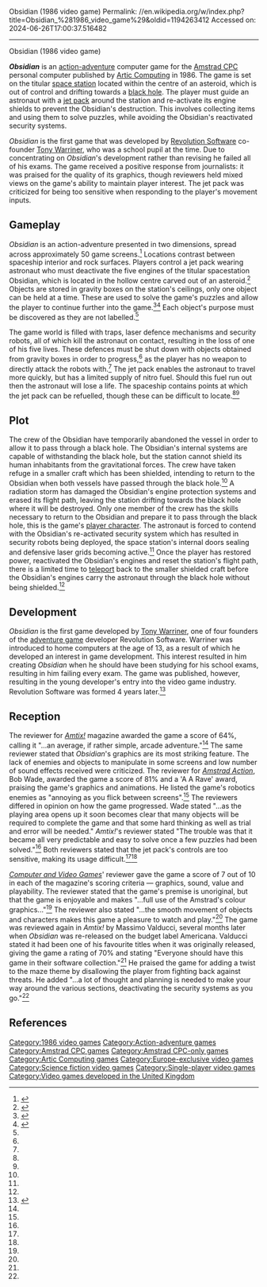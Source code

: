Obsidian (1986 video game)
Permalink: //en.wikipedia.org/w/index.php?title=Obsidian_%281986_video_game%29&oldid=1194263412
Accessed on: 2024-06-26T17:00:37.516482



------
Obsidian (1986 video game)
{{Short description|1986 video game}}
{{Infobox video game
|title          =Obsidian
|image          =Obsidian Game Advert.jpg
|caption        =Artic Computing advert with ''Obsidian'' artwork as the main image
|developer      =[[Tony Warriner]]
|publisher      =[[Artic Computing]]
|series         =
|released       ={{vgrelease|EU|1986}}
|genre          =[[Action-adventure game|Action-adventure]]
|modes          =[[Single-player]]
|platforms      =[[Amstrad CPC]]
}}

'''''Obsidian''''' is an [[Action-adventure game|action-adventure]] computer game for the [[Amstrad CPC]] personal computer published by [[Artic Computing]] in 1986. The game is set on the titular [[space station]] located within the centre of an asteroid, which is out of control and drifting towards a [[black hole]]. The player must guide an astronaut with a [[jet pack]] around the station and re-activate its engine shields to prevent the Obsidian's destruction. This involves collecting items and using them to solve puzzles, while avoiding the Obsidian's reactivated security systems.

''Obsidian'' is the first game that was developed by [[Revolution Software]] co-founder [[Tony Warriner]], who was a school pupil at the time. Due to concentrating on ''Obsidian''<nowiki>'</nowiki>s development rather than revising he failed all of his exams. The game received a positive response from journalists: it was praised for the quality of its graphics, though reviewers held mixed views on the game's ability to maintain player interest. The jet pack was criticized for being too sensitive when responding to the player's movement inputs.

==Gameplay==
''Obsidian'' is an action-adventure presented in two dimensions, spread across approximately 50 game screens.<ref name="cvg">{{cite journal | title = C+VG May Software Reviews – Obsidian | journal = [[Computer and Video Games]]| issue = 55 | pages = 37| publisher = [[EMAP]]| date = May 1986 }}</ref> Locations contrast between spaceship interior and rock surfaces. Players control a jet pack wearing astronaut who must deactivate the five engines of the titular spacestation Obsidian, which is located in the hollow centre carved out of an asteroid.<ref name="amtix 1">{{cite journal | title = Reviews – Obsidian | journal = [[Amtix!]]| issue = 5 | pages = 14| publisher = [[Newsfield Publications]]| date = March 1986 }}</ref> Objects are stored in gravity boxes on the station's ceilings, only one object can be held at a time. These are used to solve the game's puzzles and allow the player to continue further into the game.<ref name="a a">{{cite journal | last = Wade| first = Bob | title = Action Test – Obsidian | journal = [[Amstrad Action]]| issue = 4 | pages = 56| publisher = [[Future Publishing]]| date = January 1986 }}</ref><ref name="amtix 2">{{cite journal | last = Valducci| first = Massimo| title = Reviews – Budget – Obsidian | journal = [[Amtix!]]| issue = 15 | pages = 130| publisher = [[Newsfield Publications]]| date = January 1987 }}</ref> Each object's purpose must be discovered as they are not labelled.<ref name="cvg"/>

The game world is filled with traps, laser defence mechanisms and security robots, all of which kill the astronaut on contact, resulting in the loss of one of his five lives. These defences must be shut down with objects obtained from gravity boxes in order to progress,<ref name="cvg"/> as the player has no weapon to directly attack the robots with.<ref name="amtix 2"/> The jet pack enables the astronaut to travel more quickly, but has a limited supply of nitro fuel. Should this fuel run out then the astronaut will lose a life. The spaceship contains points at which the jet pack can be refuelled, though these can be difficult to locate.<ref name="a a"/><ref name="amtix 2"/>

==Plot==
The crew of the Obsidian have temporarily abandoned the vessel in order to allow it to pass through a black hole. The Obsidian's internal systems are capable of withstanding the black hole, but the station cannot shield its human inhabitants from the gravitational forces. The crew have taken refuge in a smaller craft which has been shielded, intending to return to the Obsidian when both vessels have passed through the black hole.<ref name="amtix 2"/> A radiation storm has damaged the Obsidian's engine protection systems and erased its flight path, leaving the station drifting towards the black hole where it will be destroyed. Only one member of the crew has the skills necessary to return to the Obsidian and prepare it to pass through the black hole, this is the game's [[player character]]. The astronaut is forced to contend with the Obsidian's re-activated security system which has resulted in security robots being deployed, the space station's internal doors sealing and defensive laser grids becoming active.<ref name="amtix 1"/> Once the player has restored power, reactivated the Obsidian's engines and reset the station's flight path, there is a limited time to [[Teleportation|teleport]] back to the smaller shielded craft before the Obsidian's engines carry the astronaut through the black hole without being shielded.<ref name="cvg"/>

==Development==
''Obsidian'' is the first game developed by [[Tony Warriner]], one of four founders of the [[adventure game]] developer Revolution Software. Warriner was introduced to home computers at the age of 13, as a result of which he developed an interest in game development. This interest resulted in him creating ''Obsidian'' when he should have been studying for his school exams, resulting in him failing every exam. The game was published, however, resulting in the young developer's entry into the video game industry. Revolution Software was formed 4 years later.<ref>{{cite web| url = http://www.adventuregamers.com/article/id,242| title = Interview: Tony Warriner | author = Dickens, Evan| publisher = [[Adventure Gamers]]| date = 20 September 1999| access-date = 2010-11-12}}</ref>

==Reception==
The reviewer for ''[[Amtix!]]'' magazine awarded the game a score of 64%, calling it "...an average, if rather simple, arcade adventure."<ref name="amtix 1"/> The same reviewer stated that ''Obsidian''<nowiki>'</nowiki>s graphics are its most striking feature. The lack of enemies and objects to manipulate in some screens and low number of sound effects received were criticized. The reviewer for ''[[Amstrad Action]]'', Bob Wade, awarded the game a score of 81% and a 'A A Rave' award, praising the game's graphics and animations. He listed the game's robotics enemies as "annoying as you flick between screens".<ref name="a a"/> The reviewers differed in opinion on how the game progressed. Wade stated "...as the playing area opens up it soon becomes clear that many objects will be required to complete the game and that some hard thinking as well as trial and error will be needed." ''Amtix!''<nowiki>'</nowiki>s reviewer stated "The trouble was that it became all very predictable and easy to solve once a few puzzles had been solved."<ref name="amtix 1"/> Both reviewers stated that the jet pack's controls are too sensitive, making its usage difficult.<ref name="amtix 1"/><ref name="a a"/>

''[[Computer and Video Games]]''<nowiki>'</nowiki> reviewer gave the game a score of 7 out of 10 in each of the magazine's scoring criteria — graphics, sound, value and playability. The reviewer stated that the game's premise is unoriginal, but that the game is enjoyable and makes "...full use of the Amstrad's colour graphics..."<ref name="cvg"/> The reviewer also stated "...the smooth movement of objects and characters makes this game a pleasure to watch and play."<ref name="cvg"/> The game was reviewed again in ''Amtix!'' by Massimo Valducci, several months later when ''Obsidian'' was re-released on the budget label Americana. Valducci stated it had been one of his favourite titles when it was originally released, giving the game a rating of 70% and stating "Everyone should have this game in their software collection."<ref name="amtix 2"/> He praised the game for adding a twist to the maze theme by disallowing the player from fighting back against threats. He added "...a lot of thought and planning is needed to make your way around the various sections, deactivating the security systems as you go."<ref name="amtix 2"/>

==References==
{{reflist}}

{{good article}}

[[Category:1986 video games]]
[[Category:Action-adventure games]]
[[Category:Amstrad CPC games]]
[[Category:Amstrad CPC-only games]]
[[Category:Artic Computing games]]
[[Category:Europe-exclusive video games]]
[[Category:Science fiction video games]]
[[Category:Single-player video games]]
[[Category:Video games developed in the United Kingdom]]